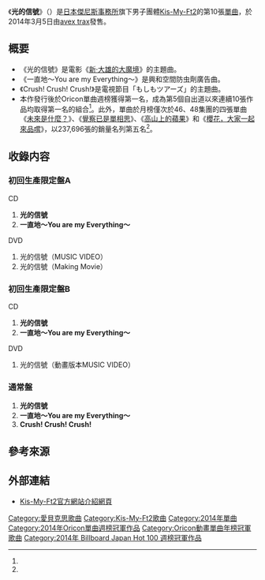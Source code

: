 {{Infobox Single
|Name               = 光的信號
|Artist             = [[Kis-My-Ft2|Kis-My-Ft2]]
|Album              = 
|A-side             = 光的信號
|B-side             = 一直地〜You are my Everything〜<br>Crush! Crush! Crush!（通常盤）
|Released           = 2014年3月5日
|Format             = [[單曲|單曲]]
|Recorded           = 
|Genre              = [[J-POP|J-POP]]
|Length             = 
|Label              = [[avex_trax|avex trax]]
|Writer             = 
|Producer           = 
|Certification      = 白金（[[日本唱片協會|日本唱片協會]]）
|Chart position     = *[[Oricon公信榜|Oricon公信榜]]：
** 單曲週榜第1位<ref name=ori20>[http://www.oricon.co.jp/news/2034940/full/ 【オリコン】キスマイ、先輩に続いた！　史上5組目のデビューから10作連続首位]</ref>
** 單曲月榜第5位<small>（2014年3月）</small><ref name=03m>[http://www.oricon.co.jp/rank/js/m/2014-03/ 2014年03月のCDシングル月間ランキン]</ref>
|Last single        = [[SNOW_DOME的約定_/_Luv_Sick|SNOW DOME的約定 / Luv Sick]]<br/>（2013年）
|This single        = '''光的信號'''<br/>（2014年）
|Next single        = 
|Misc               = 
}}
《'''光的信號'''》（{{lang|ja|光のシグナル}}）是[[日本|日本]][[傑尼斯事務所|傑尼斯事務所]]旗下男子團體[[Kis-My-Ft2|Kis-My-Ft2]]的第10張[[單曲|單曲]]，於2014年3月5日由[[avex_trax|avex trax]]發售。

== 概要 ==
* 《光的信號》是電影《[[新·大雄的大魔境|新·大雄的大魔境]]》的主題曲。
* 《一直地〜You are my Everything〜》是興和空間防虫劑廣告曲。
* 《Crush! Crush! Crush!》是電視節目「もしもツアーズ」的主題曲。
* 本作發行後於Oricon單曲週榜獲得第一名，成為第5個自出道以來連續10張作品均取得第一名的組合<ref name=ori20/>。此外，單曲於月榜僅次於46、48集團的四張單曲《[[未來是什麼？|未來是什麼？]]》、《[[覺察已是單相思|覺察已是單相思]]》、《[[高山上的蘋果|高山上的蘋果]]》和《[[櫻花，大家一起來品嚐|櫻花，大家一起來品嚐]]》，以237,696張的銷量名列第五名<ref name=03m/>。

== 收錄内容 ==
=== 初回生產限定盤A ===
;CD
# '''光的信號'''
# '''一直地〜You are my Everything〜'''

;DVD
# 光的信號（MUSIC VIDEO）
# 光的信號（Making Movie）


=== 初回生產限定盤B ===
;CD
# '''光的信號'''
# '''一直地〜You are my Everything〜'''

;DVD
# 光的信號（動畫版本MUSIC VIDEO）

=== 通常盤 ===
# '''光的信號'''
# '''一直地〜You are my Everything〜'''
# '''Crush! Crush! Crush!'''

== 參考來源 ==
{{reflist}}

== 外部連結 ==
* [http://avex.jp/kismyft2/discography/  Kis-My-Ft2官方網站介紹網頁]{{Wayback|url=http://avex.jp/kismyft2/discography/ |date=20131111120541 }}{{ja icon}}

{{Kis-My-Ft2}}
{{Oricon單曲週榜冠軍 (2014年)|2014年3月17日}}
{{Billboard JAPAN Hot 100 週榜冠軍 (2014年)|2014年3月17日}}
{{Oricon動畫單曲年榜冠軍 (2010年代)}}

{{DEFAULTSORT: Hikari no Signal}}
[[Category:愛貝克思歌曲|Category:愛貝克思歌曲]]
[[Category:Kis-My-Ft2歌曲|Category:Kis-My-Ft2歌曲]]
[[Category:2014年單曲|Category:2014年單曲]]
[[Category:2014年Oricon單曲週榜冠軍作品|Category:2014年Oricon單曲週榜冠軍作品]]
[[Category:Oricon動畫單曲年榜冠軍歌曲|Category:Oricon動畫單曲年榜冠軍歌曲]]
[[Category:2014年_Billboard_Japan_Hot_100_週榜冠軍作品|Category:2014年 Billboard Japan Hot 100 週榜冠軍作品]]